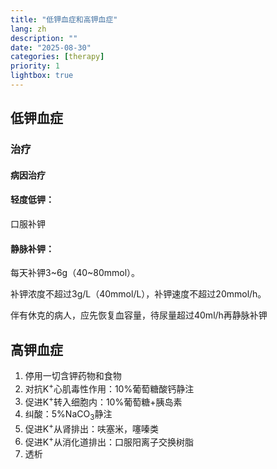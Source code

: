 ```yaml
---
title: "低钾血症和高钾血症"
lang: zh
description: ""
date: "2025-08-30"
categories: [therapy]
priority: 1
lightbox: true
---
```


## 低钾血症

### 治疗

#### 病因治疗

#### 轻度低钾：

口服补钾

#### 静脉补钾：

每天补钾3\~6g（40\~80mmol）。

补钾浓度不超过3g/L（40mmol/L），补钾速度不超过20mmol/h。

伴有休克的病人，应先恢复血容量，待尿量超过40ml/h再静脉补钾

## 高钾血症

1.  停用一切含钾药物和食物
2.  对抗K^+^心肌毒性作用：10%葡萄糖酸钙静注
3.  促进K^+^转入细胞内：10%葡萄糖+胰岛素
4.  纠酸：5%NaCO~3~静注
5.  促进K^+^从肾排出：呋塞米，噻嗪类
6.  促进K^+^从消化道排出：口服阳离子交换树脂
7.  透析